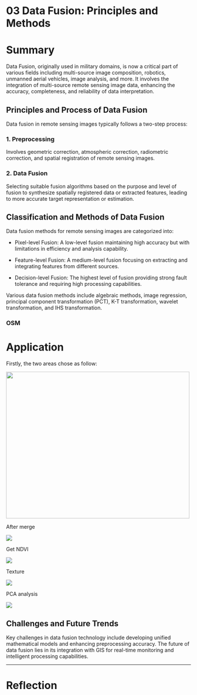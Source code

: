 # 03 Data Fusion: Principles and Methods

# Summary

Data Fusion, originally used in military domains, is now a critical part of various fields including multi-source image composition, robotics, unmanned aerial vehicles, image analysis, and more. It involves the integration of multi-source remote sensing image data, enhancing the accuracy, completeness, and reliability of data interpretation.

## Principles and Process of Data Fusion

Data fusion in remote sensing images typically follows a two-step process:

### 1. Preprocessing

Involves geometric correction, atmospheric correction, radiometric correction, and spatial registration of remote sensing images.

### 2. Data Fusion

Selecting suitable fusion algorithms based on the purpose and level of fusion to synthesize spatially registered data or extracted features, leading to more accurate target representation or estimation.

## Classification and Methods of Data Fusion

Data fusion methods for remote sensing images are categorized into:

-   Pixel-level Fusion: A low-level fusion maintaining high accuracy but with limitations in efficiency and analysis capability.

-   Feature-level Fusion: A medium-level fusion focusing on extracting and integrating features from different sources.

-   Decision-level Fusion: The highest level of fusion providing strong fault tolerance and requiring high processing capabilities.

Various data fusion methods include algebraic methods, image regression, principal component transformation (PCT), K-T transformation, wavelet transformation, and IHS transformation.

### OSM

# Application

Firstly, the two areas chose as follow:

![](asset/screenshot/week003/selected_texture_org.png){width="500" height="400"}

After merge

![](asset/image/week03/merged_plot.png)

Get NDVI

![](asset/image/week03/merged_NDVI.png)

Texture

![](asset/image/week03/clip_texture.png)

PCA analysis

![](asset/image/week03/clip_PCA.png)

## Challenges and Future Trends

Key challenges in data fusion technology include developing unified mathematical models and enhancing preprocessing accuracy. The future of data fusion lies in its integration with GIS for real-time monitoring and intelligent processing capabilities.

------------------------------------------------------------------------

# Reflection

